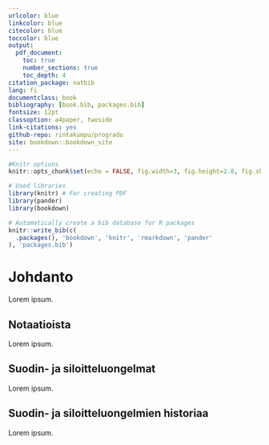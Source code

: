 ```yaml
---
urlcolor: blue   
linkcolor: blue
citecolor: blue
toccolor: blue
output:
  pdf_document:
    toc: true
    number_sections: true
    toc_depth: 4
citation_package: natbib
lang: fi
documentclass: book
bibliography: [book.bib, packages.bib]
fontsize: 12pt
classoption: a4paper, twoside
link-citations: yes
github-repo: rintakumpu/progradu
site: bookdown::bookdown_site
---
```


\setlength\parindent{24pt}
\setlength\parskip{3pt}

```r
#Knitr options
knitr::opts_chunk$set(echo = FALSE, fig.width=3, fig.height=2.8, fig.show='hold', fig.align='center', warning = FALSE, cache = TRUE, cache.path = 'output/cache/', fig.path = 'output/figures/')

# Used libraries
library(knitr) # For creating PDF
library(pander)
library(bookdown)

# Automatically create a bib database for R packages
knitr::write_bib(c(
  .packages(), 'bookdown', 'knitr', 'rmarkdown', 'pander'
), 'packages.bib')
```

# Johdanto

Lorem ipsum.

## Notaatioista

Lorem ipsum.

## Suodin- ja siloitteluongelmat

Lorem ipsum.

## Suodin- ja siloitteluongelmien historiaa

Lorem ipsum.
